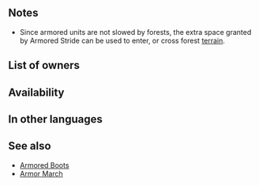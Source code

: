 {{SkillPage Tabs}}{{Passive
|1name=Armored Stride 1
|1tagid=SID_重装の遊撃1
|1promotionRarity=4
|1promotionTier=1
|1required=-
|1effect=At start of turn, if unit's HP = 100% and unit is not adjacent to an ally, unit can move 1 extra space. (That turn only. Does not stack.)
|1cost=60
|2name=Armored Stride 2
|2tagid=SID_重装の遊撃2
|2promotionRarity=5
|2promotionTier=1
|2effect=At start of turn, if unit's HP ≥ 50% and unit is not adjacent to an ally, unit can move 1 extra space. (That turn only. Does not stack.)
|2cost=120
|3name=Armored Stride 3
|3tagid=SID_重装の遊撃3
|3effect=At start of turn, if unit is not adjacent to an ally, unit can move 1 extra space. (That turn only. Does not stack.)
|3cost=240
|type=C
|exclusive=0
|canUseWeapon={{WeaponList|Melee,Beast}}
|canUseMove=Armored
|properties=random_owner,random_inherit_base
}}
==Notes==
* Since armored units are not slowed by forests, the extra space granted by Armored Stride can be used to enter, or cross forest [[terrain]].
{{Start of turn HP notes}}
{{Mobility increased}}
==List of owners==
{{Skill Hero List}}
==Availability==
{{PassiveFocusList}}
{{PassiveDistributionList}}
{{PassiveCombatManualList}}
==In other languages==
{{OtherLanguages
|japanese=重装の遊撃
|german=Panzerschritt
|spanishEU=Tranco blindado
|spanishLA=Tranco blindado
|french=Sortie blindée
|italian=Falcata corazz.
|chineseTW=重裝備游擊
|portuguese=Passo blindado
}}
==See also==
* [[Armored Boots]]
* [[Armor March]]
{{Passives Navbox|C}}